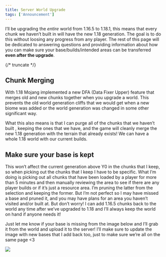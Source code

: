 ```yaml
---
title: Server World Upgrade
tags: ['Announcement']
---
```


I’ll be upgrading the *entire* world from 1.16.5 to 1.18.1, this means that every chunk we haven’t built in will have the new 1.18 generation. The goal is to do this without loosing any progress from any player. The rest of this page will be dedicated to answering questions and providing information about how you can make sure your base/builds/intended areas can be transferred **even after the upgrade**. 

{/* truncate */}

## Chunk Merging

With 1.18 Mojang implemented a new DFA (Data Fixer Upper) feature that merges old and new chunks together when you upgrade a world. This prevents the old world generation cliffs that we would get when a new biome was added or the world generation was changed in some other significant way. 

What this also means is that I can purge all of the chunks that we haven’t built , keeping the ones that we have, and the game will cleanly merge the new 1.18 generation with the terrain that already exists! We can have a whole 1.18 world with our current builds. 

## Make sure your base is kept

This won’t affect the current generation above Y0 in the chunks that I keep, so when picking out the chunks that I keep I have to be specific. What I’m doing is picking out all chunks that have been loaded by a player for more than 5 minutes and then manually reviewing the area to see if there are any player builds or if it’s just a resource area. I’m pruning the latter from the selection and keeping the former. But I’m not perfect so I may have missed a base and pruned it, and you may have plans for an area you haven’t visited and/or built at. But don’t worry! I can add 1.16.5 chunks back to the world any time after we’ve upgraded to 1.18 and I’ll always keep the world on hand if anyone needs it!

Just let me know if your base is missing from the image below and I’ll grab it from the world and upload it to the server! I’ll make sure to update the image with new bases that I add back too, just to make sure we’re all on the same page \<3

![](./1642795200_LessThan5-Pruned-25.png)